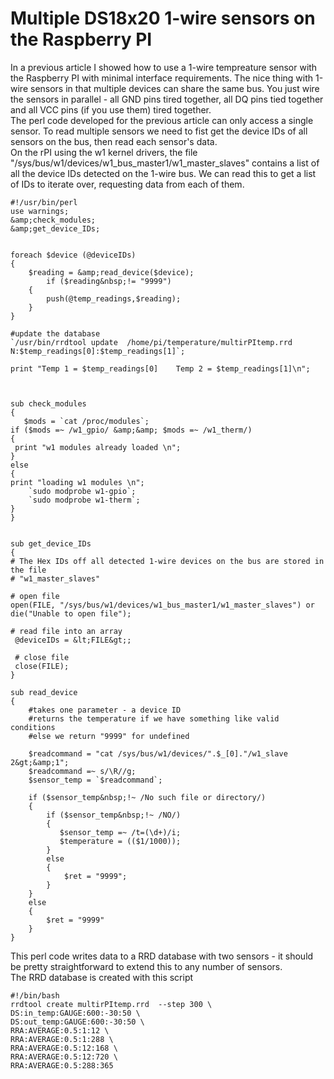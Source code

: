 = Multiple DS18x20 1-wire sensors on the Raspberry PI<br>  =

In a previous article I&nbsp;showed how to use a 1-wire tempreature sensor with the Raspberry PI&nbsp;with minimal interface requirements. The nice thing with 1-wire sensors in that multiple devices can share the same bus. You just wire the sensors in parallel - all GND pins tired together, all DQ&nbsp;pins tied together and all VCC&nbsp;pins (if you use them) tired together.<br> 

The perl code developed for the previous article can only access a single sensor. To read multiple sensors we need to fist get the device IDs of all sensors on the bus, then read each sensor's data. <br> 

On the rPI using the w1 kernel drivers, the file "/sys/bus/w1/devices/w1_bus_master1/w1_master_slaves" contains a list of all the device IDs detected on the 1-wire bus. We can read this to get a list of IDs to iterate over, requesting data from each of them.<br> 
<pre>#!/usr/bin/perl
use warnings;
&amp;check_modules;
&amp;get_device_IDs;


foreach $device (@deviceIDs)
{
    $reading = &amp;read_device($device);
        if ($reading&nbsp;!= "9999")
    {
        push(@temp_readings,$reading);
    }
}

#update the database
`/usr/bin/rrdtool update  /home/pi/temperature/multirPItemp.rrd N:$temp_readings[0]:$temp_readings[1]`;

print "Temp 1 = $temp_readings[0]    Temp 2 = $temp_readings[1]\n";



sub check_modules
{
   $mods = `cat /proc/modules`;
if ($mods =~ /w1_gpio/ &amp;&amp; $mods =~ /w1_therm/)
{
 print "w1 modules already loaded \n";
}
else 
{
print "loading w1 modules \n";
    `sudo modprobe w1-gpio`;
    `sudo modprobe w1-therm`;
} 
}


sub get_device_IDs
{
# The Hex IDs off all detected 1-wire devices on the bus are stored in the file
# "w1_master_slaves"    

# open file
open(FILE, "/sys/bus/w1/devices/w1_bus_master1/w1_master_slaves") or die("Unable to open file");
 
# read file into an array
 @deviceIDs = &lt;FILE&gt;;
 
 # close file 
 close(FILE);
}

sub read_device
{
    #takes one parameter - a device ID
    #returns the temperature if we have something like valid conditions
    #else we return "9999" for undefined
    
    $readcommand = "cat /sys/bus/w1/devices/".$_[0]."/w1_slave 2&gt;&amp;1";
    $readcommand =~ s/\R//g;
    $sensor_temp = `$readcommand`;

    if ($sensor_temp&nbsp;!~ /No such file or directory/)
    {
        if ($sensor_temp&nbsp;!~ /NO/)
        {
	       $sensor_temp =~ /t=(\d+)/i;
	       $temperature = (($1/1000));
        }
        else
        {
            $ret = "9999";
        }
    }
    else
    {
        $ret = "9999"
    }
}

</pre> 
This perl code writes data to a RRD database with two sensors - it should be pretty straightforward to extend this to any number of sensors.<br> 

The RRD database is created with this script<br> 
<pre>#!/bin/bash
rrdtool create multirPItemp.rrd  --step 300 \
DS:in_temp:GAUGE:600:-30:50 \
DS:out_temp:GAUGE:600:-30:50 \
RRA:AVERAGE:0.5:1:12 \
RRA:AVERAGE:0.5:1:288 \
RRA:AVERAGE:0.5:12:168 \
RRA:AVERAGE:0.5:12:720 \
RRA:AVERAGE:0.5:288:365
</pre> 
<br>